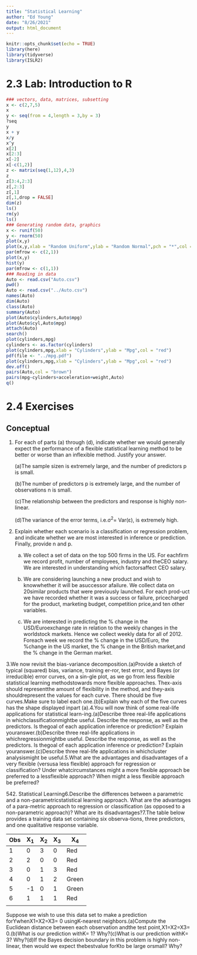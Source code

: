 ```yaml
---
title: "Statistical Learning"
author: "Ed Young"
date: "8/26/2021"
output: html_document
---
```


```r
knitr::opts_chunk$set(echo = TRUE)
library(here)
library(tidyverse)
library(ISLR2)
```

# 2.3 Lab: Introduction to R

```r
### vectors, data, matrices, subsetting
x <- c(2,7,5)
x
y <- seq(from = 4,length = 3,by = 3)
?seq
y
x + y
x/y
x^y
x[2]
x[2:3]
x[-2]
x[-c(1,2)]
z <- matrix(seq(1,12),4,3)
z
z[3:4,2:3]
z[,2:3]
z[,1]
z[,1,drop = FALSE]
dim(z)
ls()
rm(y)
ls()
### Generating random data, graphics
x <- runif(50)
y <- rnorm(50)
plot(x,y)
plot(x,y,xlab = "Random Uniform",ylab = "Random Normal",pch = "*",col = "blue")
par(mfrow <- c(2,1))
plot(x,y)
hist(y)
par(mfrow <- c(1,1))
### Reading in data
Auto <- read.csv("Auto.csv")
pwd()
Auto <- read.csv("../Auto.csv")
names(Auto)
dim(Auto)
class(Auto)
summary(Auto)
plot(Auto$cylinders,Auto$mpg)
plot(Auto$cyl,Auto$mpg)
attach(Auto)
search()
plot(cylinders,mpg)
cylinders <- as.factor(cylinders)
plot(cylinders,mpg,xlab = "Cylinders",ylab = "Mpg",col = "red")
pdf(file <- "../mpg.pdf")
plot(cylinders,mpg,xlab = "Cylinders",ylab = "Mpg",col = "red")
dev.off()
pairs(Auto,col = "brown")
pairs(mpg~cylinders+acceleration+weight,Auto)
q()
```

# 2.4  Exercises

## Conceptual

1.  For each of parts (a) through (d), indicate whether we would generally expect the performance of a flexible statistical learning method to be better or worse than an inflexible method. Justify your answer.

    (a)The sample sizen is extremely large, and the number of predictors p is small.

    (b)The number of predictors p is extremely large, and the number of observations n is small.

    (c)The relationship between the predictors and response is highly non-linear.

    (d)The variance of the error terms, i.e.σ^2^= Var(ε), is extremely high.

2.  Explain whether each scenario is a classification or regression problem, and indicate whether we are most interested in inference or prediction. Finally, provide n and p.

    (a) We collect a set of data on the top 500 firms in the US. For eachfirm we record profit, number of employees, industry and theCEO salary. We are interested in understanding which factorsaffect CEO salary.

    (b) We are considering launching a new product and wish to knowwhether it will be asuccessor afailure. We collect data on 20similar products that were previously launched. For each prod-uct we have recorded whether it was a success or failure, pricecharged for the product, marketing budget, competition price,and ten other variables.

    (c) We are interested in predicting the % change in the USD/Euroexchange rate in relation to the weekly changes in the worldstock markets. Hence we collect weekly data for all of 2012. Foreach week we record the % change in the USD/Euro, the %change in the US market, the % change in the British market,and the % change in the German market.

3.We now revisit the bias-variance decomposition.(a)Provide a sketch of typical (squared) bias, variance, training er-ror, test error, and Bayes (or irreducible) error curves, on a sin-gle plot, as we go from less flexible statistical learning methodstowards more flexible approaches. Thex-axis should representthe amount of flexibility in the method, and they-axis shouldrepresent the values for each curve. There should be five curves.Make sure to label each one.(b)Explain why each of the five curves has the shape displayed inpart (a).4.You will now think of some real-life applications for statistical learn-ing.(a)Describe three real-life applications in whichclassificationmightbe useful. Describe the response, as well as the predictors. Is thegoal of each application inference or prediction? Explain youranswer.(b)Describe three real-life applications in whichregressionmightbe useful. Describe the response, as well as the predictors. Is thegoal of each application inference or prediction? Explain youranswer.(c)Describe three real-life applications in whichcluster analysismight be useful.5.What are the advantages and disadvantages of a very flexible (versusa less flexible) approach for regression or classification? Under whatcircumstances might a more flexible approach be preferred to a lessflexible approach? When might a less flexible approach be preferred?

542\. Statistical Learning6.Describe the differences between a parametric and a non-parametricstatistical learning approach. What are the advantages of a para-metric approach to regression or classification (as opposed to a non-parametric approach)? What are its disadvantages?7.The table below provides a training data set containing six observa-tions, three predictors, and one qualitative response variable.

| Obs | X~1~ | X~2~ | X~3~ | X~4~  |
|-----|------|------|------|-------|
| 1   | 0    | 3    | 0    | Red   |
| 2   | 2    | 0    | 0    | Red   |
| 3   | 0    | 1    | 3    | Red   |
| 4   | 0    | 1    | 2    | Green |
| 5   | -1   | 0    | 1    | Green |
| 6   | 1    | 1    | 1    | Red   |
|     |      |      |      |       |

Suppose we wish to use this data set to make a prediction forYwhenX1=X2=X3= 0 usingK-nearest neighbors.(a)Compute the Euclidean distance between each observation andthe test point,X1=X2=X3= 0.(b)What is our prediction withK= 1? Why?(c)What is our prediction withK= 3? Why?(d)If the Bayes decision boundary in this problem is highly non-linear, then would we expect thebestvalue forKto be large orsmall? Why?
